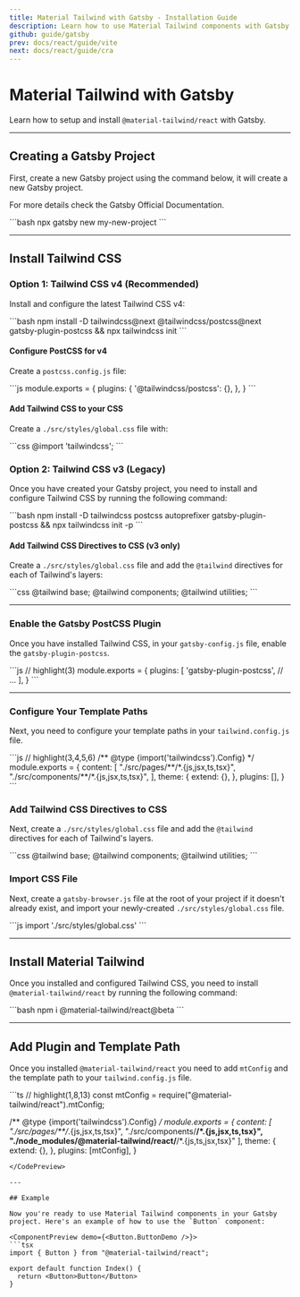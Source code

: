 ```yaml
---
title: Material Tailwind with Gatsby - Installation Guide
description: Learn how to use Material Tailwind components with Gatsby and Tailwind CSS to easily create elegant and flexible pages.
github: guide/gatsby
prev: docs/react/guide/vite
next: docs/react/guide/cra
---
```


# Material Tailwind with Gatsby

Learn how to setup and install `@material-tailwind/react` with Gatsby.

---

## Creating a Gatsby Project

First, create a new Gatsby project using the command below, it will create a new Gatsby project.

For more details check the <Link href="https://www.gatsbyjs.com/docs/reference/gatsby-cli/#how-to-use-gatsby-cli?ref=material-tailwind" target="_blank">Gatsby Official Documentation</Link>.

<CodePreview>
```bash
npx gatsby new my-new-project
```
</CodePreview>

---

## Install Tailwind CSS

### Option 1: Tailwind CSS v4 (Recommended)

Install and configure the latest Tailwind CSS v4:

<CodePreview>
```bash
npm install -D tailwindcss@next @tailwindcss/postcss@next gatsby-plugin-postcss && npx tailwindcss init
```
</CodePreview>

#### Configure PostCSS for v4

Create a `postcss.config.js` file:

<CodePreview>
```js
module.exports = {
  plugins: {
    '@tailwindcss/postcss': {},
  },
}
```
</CodePreview>

#### Add Tailwind CSS to your CSS

Create a `./src/styles/global.css` file with:

<CodePreview>
```css
@import 'tailwindcss';
```
</CodePreview>

### Option 2: Tailwind CSS v3 (Legacy)

Once you have created your Gatsby project, you need to install and configure Tailwind CSS by running the following command:

<CodePreview>
```bash
npm install -D tailwindcss postcss autoprefixer gatsby-plugin-postcss && npx tailwindcss init -p
```
</CodePreview>

#### Add Tailwind CSS Directives to CSS (v3 only)

Create a `./src/styles/global.css` file and add the `@tailwind` directives for each of Tailwind's layers:

<CodePreview>
```css
@tailwind base;
@tailwind components;
@tailwind utilities;
```
</CodePreview>

---

### Enable the Gatsby PostCSS Plugin

Once you have installed Tailwind CSS, in your `gatsby-config.js` file, enable the `gatsby-plugin-postcss`.

<CodePreview>
```js
// highlight(3)
module.exports = {
  plugins: [
    'gatsby-plugin-postcss',
    // ...
  ],
}
```
</CodePreview>

---

### Configure Your Template Paths

Next, you need to configure your template paths in your `tailwind.config.js` file.

<CodePreview>
```js
// highlight(3,4,5,6)
/** @type {import('tailwindcss').Config} */
module.exports = {
  content: [
    "./src/pages/**/*.{js,jsx,ts,tsx}",
    "./src/components/**/*.{js,jsx,ts,tsx}",
  ],
  theme: {
    extend: {},
  },
  plugins: [],
}
```
</CodePreview>

### Add Tailwind CSS Directives to CSS

Next, create a `./src/styles/global.css` file and add the `@tailwind` directives for each of Tailwind's layers.

<CodePreview>
```css
@tailwind base;
@tailwind components;
@tailwind utilities;
```
</CodePreview>

### Import CSS File

Next, create a `gatsby-browser.js` file at the root of your project if it doesn't already exist, and import your newly-created `./src/styles/global.css` file.

<CodePreview>
```js
import './src/styles/global.css'
```
</CodePreview>

---

## Install Material Tailwind

Once you installed and configured Tailwind CSS, you need to install `@material-tailwind/react` by running the following command:

<CodePreview>
```bash
npm i @material-tailwind/react@beta
```
</CodePreview>

---

## Add Plugin and Template Path

Once you installed `@material-tailwind/react` you need to add `mtConfig` and the template path to your `tailwind.config.js` file.

<CodePreview>
```ts
// highlight(1,8,13)
const mtConfig = require("@material-tailwind/react").mtConfig;

/** @type {import('tailwindcss').Config} */
module.exports = {
  content: [
    "./src/pages/**/*.{js,jsx,ts,tsx}",
    "./src/components/**/*.{js,jsx,ts,tsx}",
    "./node_modules/@material-tailwind/react/**/*.{js,ts,jsx,tsx}"
  ],
  theme: {
    extend: {},
  },
  plugins: [mtConfig],
}
```
</CodePreview>

---

## Example

Now you're ready to use Material Tailwind components in your Gatsby project. Here's an example of how to use the `Button` component:

<ComponentPreview demo={<Button.ButtonDemo />}>
```tsx
import { Button } from "@material-tailwind/react";

export default function Index() {
  return <Button>Button</Button>
}
```
</ComponentPreview>